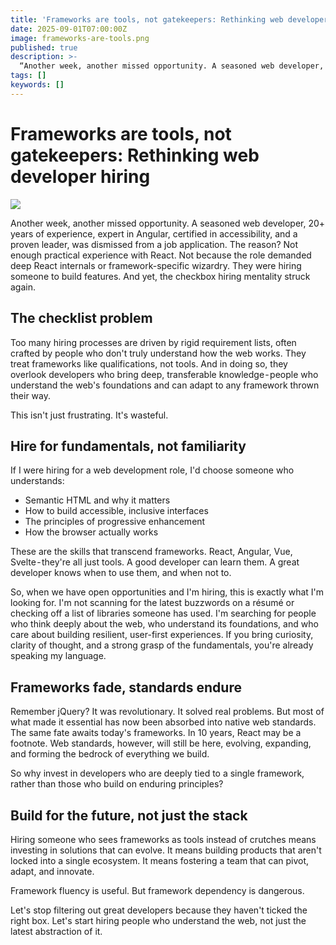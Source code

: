 ```yaml
---
title: 'Frameworks are tools, not gatekeepers: Rethinking web developer hiring'
date: 2025-09-01T07:00:00Z
image: frameworks-are-tools.png
published: true
description: >-
  “Another week, another missed opportunity. A seasoned web developer, 20+ years of experience, expert in Angular, certified in accessibility, and a proven leader, was dismissed from a job application.”
tags: []
keywords: []
---
```


# Frameworks are tools, not gatekeepers: Rethinking web developer hiring

![](frameworks-are-tools.png)

Another week, another missed opportunity. A seasoned web developer, 20+ years of experience, expert in Angular, certified in accessibility, and a proven leader, was dismissed from a job application. The reason? Not enough practical experience with React.
Not because the role demanded deep React internals or framework-specific wizardry. They were hiring someone to build features. And yet, the checkbox hiring mentality struck again.

## The checklist problem

Too many hiring processes are driven by rigid requirement lists, often crafted by people who don't truly understand how the web works. They treat frameworks like qualifications, not tools. And in doing so, they overlook developers who bring deep, transferable knowledge - people who understand the web's foundations and can adapt to any framework thrown their way.

This isn't just frustrating. It's wasteful.

## Hire for fundamentals, not familiarity

If I were hiring for a web development role, I'd choose someone who understands:

- Semantic HTML and why it matters
- How to build accessible, inclusive interfaces
- The principles of progressive enhancement
- How the browser actually works

These are the skills that transcend frameworks. React, Angular, Vue, Svelte - they're all just tools. A good developer can learn them. A great developer knows when to use them, and when not to.

So, when we have open opportunities and I'm hiring, this is exactly what I'm looking for. I'm not scanning for the latest buzzwords on a résumé or checking off a list of libraries someone has used. I'm searching for people who think deeply about the web, who understand its foundations, and who care about building resilient, user-first experiences. If you bring curiosity, clarity of thought, and a strong grasp of the fundamentals, you're already speaking my language.

## Frameworks fade, standards endure

Remember jQuery? It was revolutionary. It solved real problems. But most of what made it essential has now been absorbed into native web standards. The same fate awaits today's frameworks. In 10 years, React may be a footnote. Web standards, however, will still be here, evolving, expanding, and forming the bedrock of everything we build.

So why invest in developers who are deeply tied to a single framework, rather than those who build on enduring principles?

## Build for the future, not just the stack

Hiring someone who sees frameworks as tools instead of crutches means investing in solutions that can evolve. It means building products that aren't locked into a single ecosystem. It means fostering a team that can pivot, adapt, and innovate.

Framework fluency is useful. But framework dependency is dangerous.

Let's stop filtering out great developers because they haven't ticked the right box. Let's start hiring people who understand the web, not just the latest abstraction of it.
